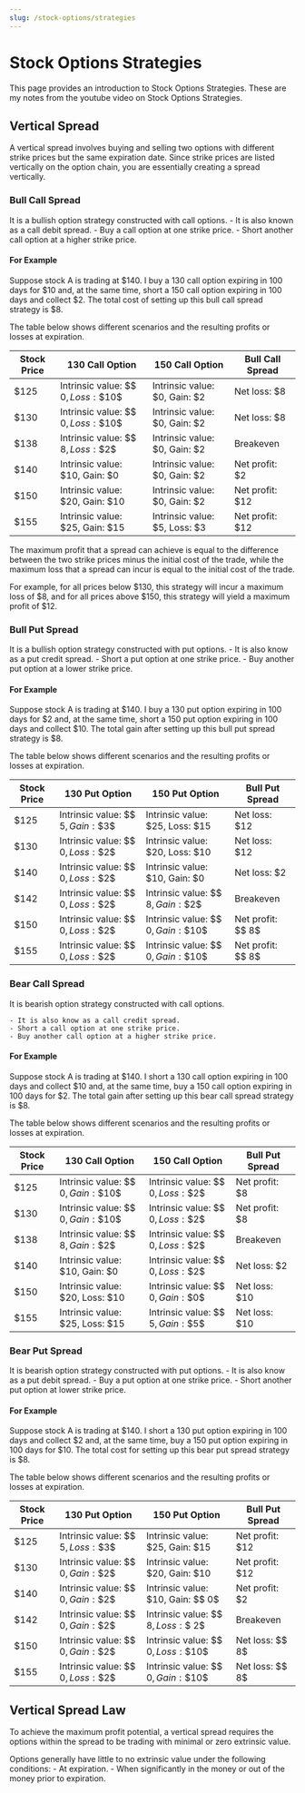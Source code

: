 ```yaml
---
slug: /stock-options/strategies
---
```


# Stock Options Strategies

This page provides an introduction to Stock Options Strategies. These are my notes from the youtube video on Stock Options Strategies.

## Vertical Spread 

A vertical spread involves buying and selling two options with different strike prices but the same expiration date. Since strike prices are listed vertically on the option chain, you are essentially creating a spread vertically.

### Bull Call Spread

It is a bullish option strategy constructed with call options.
	-	It is also known as a call debit spread.
	-	Buy a call option at one strike price.
	-	Short another call option at a higher strike price.

#### For Example 
Suppose stock $\text{A}$ is trading at \$$140$. I buy a $130$ call option expiring in $100$ days for \$$10$ and, at the same time, short a $150$ call option expiring in $100$ days and collect \$$2$. The total cost of setting up this bull call spread strategy is \$$8$.

The table below shows different scenarios and the resulting profits or losses at expiration.

| Stock Price | $\textbf{130}$ Call Option            | $\textbf{150}$ Call Option          | Bull Call Spread  |
|-------------|---------------------------------------|-------------------------------------|-------------------|
| \$$125$     | Intrinsic value: \$$ 0$, Loss: \$$10$ | Intrinsic value: \$$0$, Gain: \$$2$ | Net loss: \$$8$   |
| \$$130$     | Intrinsic value: \$$ 0$, Loss: \$$10$ | Intrinsic value: \$$0$, Gain: \$$2$ | Net loss: \$$8$   |
| \$$138$     | Intrinsic value: \$$ 8$, Loss: \$$2$  | Intrinsic value: \$$0$, Gain: \$$2$ | Breakeven         |
| \$$140$     | Intrinsic value: \$$10$, Gain: \$$0$  | Intrinsic value: \$$0$, Gain: \$$2$ | Net profit: \$$2$ |
| \$$150$     | Intrinsic value: \$$20$, Gain: \$$10$ | Intrinsic value: \$$0$, Gain: \$$2$ | Net profit: \$$12$|
| \$$155$     | Intrinsic value: \$$25$, Gain: \$$15$ | Intrinsic value: \$$5$, Loss: \$$3$ | Net profit: \$$12$  |

The maximum profit that a spread can achieve is equal to the difference between the two strike prices minus the initial cost of the trade, while the maximum loss that a spread can incur is equal to the initial cost of the trade.

For example, for all prices below \$$130$, this strategy will incur a maximum loss of \$$8$, and for all prices above \$$150$, this strategy will yield a maximum profit of \$$12$.


### Bull Put Spread

It is a bullish option strategy constructed with put options.
	- It is also know as a put credit spread.
	- Short a put option at one strike price.
	- Buy another put option at a lower strike price.

#### For Example
Suppose stock $\text{A}$ is trading at \$$140$. I buy a $130$ put option expiring in $100$ days for \$$2$ and, at the same time, short a $150$ put option expiring in $100$ days and collect \$$10$. The total gain after setting up this bull put spread strategy is \$$8$.

The table below shows different scenarios and the resulting profits or losses at expiration.

| Stock Price | $\textbf{130}$ Put Option             | $\textbf{150}$ Put Option             | Bull Put Spread   |
|-------------|---------------------------------------|---------------------------------------|-------------------|
| \$$125$     | Intrinsic value: \$$ 5$, Gain: \$$3$  | Intrinsic value: \$$25$, Loss: \$$15$ | Net loss: \$$12$  |
| \$$130$     | Intrinsic value: \$$ 0$, Loss: \$$2$  | Intrinsic value: \$$20$, Loss: \$$10$ | Net loss: \$$12$  |
| \$$140$     | Intrinsic value: \$$ 0$, Loss: \$$2$  | Intrinsic value: \$$10$, Gain: \$$0$  | Net loss: \$$2$   |
| \$$142$     | Intrinsic value: \$$ 0$, Loss: \$$2$  | Intrinsic value: \$$ 8$, Gain: \$$2$  | Breakeven         |
| \$$150$     | Intrinsic value: \$$ 0$, Loss: \$$2$  | Intrinsic value: \$$ 0$, Gain: \$$10$ | Net profit: \$$ 8$|
| \$$155$     | Intrinsic value: \$$ 0$, Loss: \$$2$  | Intrinsic value: \$$ 0$, Gain: \$$10$ | Net profit: \$$ 8$|


### Bear Call Spread

It is bearish option strategy constructed with call options.

	- It is also know as a call credit spread.
	- Short a call option at one strike price.
	- Buy another call option at a higher strike price.

#### For Example 
Suppose stock $\text{A}$ is trading at \$$140$. I short a $130$ call option expiring in $100$ days and collect \$$10$ and, at the same time, buy a $150$ call option expiring in $100$ days for \$$2$. The total gain after setting up this bear call spread strategy is \$$8$.

The table below shows different scenarios and the resulting profits or losses at expiration.

| Stock Price | $\textbf{130}$ Call Option            | $\textbf{150}$ Call Option            | Bull Put Spread   |
|-------------|---------------------------------------|---------------------------------------|-------------------|
| \$$125$     | Intrinsic value: \$$ 0$, Gain: \$$10$ | Intrinsic value: \$$ 0$, Loss: \$$2$  | Net profit: \$$8$ |
| \$$130$     | Intrinsic value: \$$ 0$, Gain: \$$10$ | Intrinsic value: \$$ 0$, Loss: \$$2$  | Net profit: \$$8$ |
| \$$138$     | Intrinsic value: \$$ 8$, Gain: \$$2$  | Intrinsic value: \$$ 0$, Loss: \$$2$  | Breakeven         |
| \$$140$     | Intrinsic value: \$$10$, Gain: \$$0$  | Intrinsic value: \$$ 0$, Loss: \$$2$  | Net loss: \$$2$   |
| \$$150$     | Intrinsic value: \$$20$, Loss: \$$10$ | Intrinsic value: \$$ 0$, Gain: \$$0$  | Net loss: \$$10$  |
| \$$155$     | Intrinsic value: \$$25$, Loss: \$$15$ | Intrinsic value: \$$ 5$, Gain: \$$5$  | Net loss: \$$10$  |


### Bear Put Spread

It is bearish option strategy constructed with put options.
	- It is also know as a put debit spread.
	- Buy a put option at one strike price.
	- Short another put option at lower strike price.


#### For Example 
Suppose stock $\text{A}$ is trading at \$$140$. I short a $130$ put option expiring in $100$ days and collect \$$2$ and, at the same time, buy a $150$ put option expiring in $100$ days for \$$10$. The total cost for setting up this bear put spread strategy is \$$8$.

The table below shows different scenarios and the resulting profits or losses at expiration.

| Stock Price | $\textbf{130}$ Put Option             | $\textbf{150}$ Put  Option            | Bull Put Spread    |
|-------------|---------------------------------------|---------------------------------------|--------------------|
| \$$125$     | Intrinsic value: \$$ 5$, Loss: \$$3$  | Intrinsic value: \$$25$, Gain: \$$15$ | Net profit: \$$12$ |
| \$$130$     | Intrinsic value: \$$ 0$, Gain: \$$2$  | Intrinsic value: \$$20$, Gain: \$$10$ | Net profit: \$$12$ |
| \$$140$     | Intrinsic value: \$$ 0$, Gain: \$$2$  | Intrinsic value: \$$10$, Gain: \$$ 0$ | Net profit: \$$2$  |
| \$$142$     | Intrinsic value: \$$ 0$, Gain: \$$2$  | Intrinsic value: \$$ 8$, Loss: \$$ 2$ | Breakeven          |
| \$$150$     | Intrinsic value: \$$ 0$, Gain: \$$2$  | Intrinsic value: \$$ 0$, Loss: \$$10$ | Net loss: \$$ 8$   |
| \$$155$     | Intrinsic value: \$$ 0$, Loss: \$$2$  | Intrinsic value: \$$ 0$, Gain: \$$10$ | Net loss: \$$ 8$   |


## Vertical Spread Law

To achieve the maximum profit potential, a vertical spread requires the options within the spread to be trading with minimal or zero extrinsic value.

Options generally have little to no extrinsic value under the following conditions:
	- At expiration.
	- When significantly in the money or out of the money prior to expiration.


